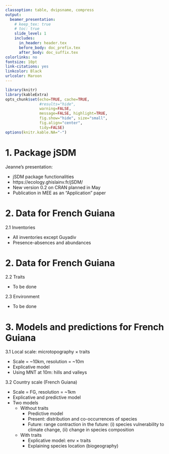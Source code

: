 ```yaml
---
classoption: table, dvipsname, compress
output: 
  beamer_presentation:
    # keep_tex: true
    # toc: true
    slide_level: 1
    includes:
      in_header: header.tex
      before_body: doc_prefix.tex
      after_body: doc_suffix.tex
colorlinks: no
fontsize: 10pt
link-citations: yes
linkcolor: Black
urlcolor: Maroon
---
```


```r
library(knitr)
library(kableExtra)
opts_chunk$set(echo=TRUE, cache=TRUE,
               #results="hide", 
               warning=FALSE,
               message=FALSE, highlight=TRUE,
               fig.show="hide", size="small",
               fig.align="center",
               tidy=FALSE)
options(knitr.kable.NA="-")
```


# 1. Package jSDM

Jeanne's presentation:

- jSDM package functionalities
- https://ecology.ghislainv.fr/jSDM/
- New version 0.2 on CRAN planned in May
- Publication in MEE as an "Application" paper

# 2. Data for French Guiana

2.1 Inventories

\bcols
\bcol{0.5\textwidth}

- All inventories except Guyadiv
- Presence-absences and abundances

\ecol
\bcol{0.5\textwidth}
\includegraphics[width=\textwidth]{figs/inventories}
\ecol
\ecols

# 2. Data for French Guiana

2.2 Traits

- To be done

2.3 Environment

- To be done 

# 3. Models and predictions for French Guiana

3.1 Local scale: microtopography $\times$ traits

- Scale $=$ ~10km, resolution $=$ ~10m
- Explicative model
- Using MNT at 10m: hills and valleys

3.2 Country scale (French Guiana)

- Scale $=$ FG, resolution $=$ ~1km
- Explicative and predictive model
- Two models
  * Without traits
    - Predictive model
    - Present: distribution and co-occurrences of species
    - Future: range contraction in the future: (i) species vulnerability to climate change, (ii) change in species composition
  * With traits
    - Explicative model: env $\times$ traits
    - Explaining species location (biogeography)
